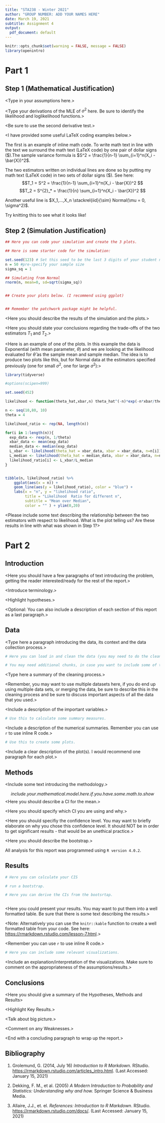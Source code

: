 ```yaml
---
title: "STA238 - Winter 2021"
author: "GROUP NUMBER: ADD YOUR NAMES HERE"
date: March 19, 2021
subtitle: Assignment 4
output:
  pdf_document: default
---
```


```r
knitr::opts_chunk$set(warning = FALSE, message = FALSE)
library(openintro)
```


# Part 1
## Step 1 (Mathematical Justification)

<Type in your assumptions here.>


<Type your derivations of the MLE of $\sigma^2$ here. Be sure to identify the likelihood and loglikelihood functions.>

<Be sure to use the second derivative test.>

<I have provided some useful LaTeX coding examples below.> 

The first is an example of inline math code. To write math text in line with the text we surround the math text (LaTeX code) by one pair of dollar signs (\$).The sample variance formula is $S^2 = \frac{1}{n-1} \sum_{i=1}^n(X_i - \bar{X})^2$. 

The two estimators written on individual lines are done so by putting my math text (LaTeX code) in two sets of dollar signs (\$). See here: $$T_1 = S^2 = \frac{1}{n-1} \sum_{i=1}^n(X_i - \bar{X})^2 $$ $$T_2 = S^{2}_* = \frac{1}{n} \sum_{i=1}^n(X_i - \bar{X})^2 $$ 

Another useful line is $X_1,...,X_n \stackrel{iid}{\sim} Normal(\mu = 0, \sigma^2)$.

Try knitting this to see what it looks like!

## Step 2 (Simulation Justification)


<Here you can briefly explain your simulation>

```r

## Here you can code your simulation and create the 3 plots.

## Here is some starter code for the simulation:

set.seed(123) # Set this seed to be the last 3 digits of your student number.
n = 50 #pre-specify your sample size
sigma_sq = 1

## Simulating from Normal
rnorm(n, mean=0, sd=sqrt(sigma_sq))


## Create your plots below. (I recommend using ggplot) 


## Remember the patchwork package might be helpful.


```

<Here you should describe the results of the simulation and the plots.>

<Here you should state your conclusions regarding the trade-offs of the two estimators $T_1$ and $T_2$.>



<Here is an example of one of the plots. In this example the data is Exponential (with mean parameter, $\theta$) and we are looking at the likelihood evaluated for $\hat\theta$ as the sample mean and sample median. The idea is to produce two plots like this, but for Normal data at the estimators specified previously (one for small $\sigma^2$, one for large $\sigma^2$):>

```r
library(tidyverse)

#options(scipen=999)

set.seed(452)

likelihood <- function(theta_hat,xbar,n) theta_hat^(-n)*exp(-n*xbar/theta_hat)

n <- seq(10,80, 10)
theta = 4

likelihood_ratio <- rep(NA, length(n))

for(i in 1:length(n)){
  exp_data <- rexp(n, 1/theta)
  xbar_data <- mean(exp_data)
  median_data <- median(exp_data)
  L_xbar <- likelihood(theta_hat = xbar_data, xbar = xbar_data, n=n[i])
  L_median <- likelihood(theta_hat = median_data, xbar = xbar_data, n=n[i])
  likelihood_ratio[i] <- L_xbar/L_median
}


tibble(n, likelihood_ratio) %>% 
    ggplot(aes(x = n)) + 
    geom_line(aes(y = likelihood_ratio), color = "blue") + 
    labs(x = "n", y = "likelihood ratio", 
         title = "Likelihood  Ratio for different n",
         subtitle = "Mean over Median",
         color = "" ) + ylim(0,20)

```


<Please include some text describing the relationship between the two estimators with respect to likelihood. What is the plot telling us? Are these results in line with what was shown in Step 1?>


\newpage

# Part 2


## Introduction

<Here you should have a few paragraphs of text introducing the problem, getting the reader interested/ready for the rest of the report.>

<Introduce terminology.>

<Highlight hypotheses.>

<Optional: You can also include a description of each section of this report as a last paragraph.>


## Data

<Type here a paragraph introducing the data, its context and the data collection process.>

```r

# Here you can load in and clean the data (you may need to do the cleaning in a separate R script). 

# You may need additional chunks, in case you want to include some of the cleaning output.

```

<Type here a summary of the cleaning process.> 

<Remember, you may want to use multiple datasets here, if you do end up using multiple data sets, or merging the data, be sure to describe this in the cleaning process and be sure to discuss important aspects of all the data that you used.>

<Include a description of the important variables.> 

```r

# Use this to calculate some summary measures. 

```


<Include a description of the numerical summaries. Remember you can use `r ` to use inline R code.>

```r

# Use this to create some plots. 

```

<Include a clear description of the plot(s). I would recommend one paragraph for each plot.> 


## Methods

<Include some text introducing the methodology.>

$$ include.your.mathematical.model.here.if.you.have.some.math.to.show $$
<Here you should describe a CI for the mean.>

<Here you should specify which CI you are using and why.>

<Here you should specifiy the confidence level. You may want to briefly elaborate on why you chose this confidence level. It should NOT be in order to get significant results - that would be an unethical practice.>


<Here you should describe the bootstrap.>


All analysis for this report was programmed using `R version 4.0.2`. 



## Results 


```r

# Here you can calculate your CIS

# run a bootstrap.

# Here you can derive the CIs from the bootsrtap.



```

<Here you could present your results. You may want to put them into a well formatted table. Be sure that there is some text describing the results.>


<Note: Alternatively you can use the `knitr::kable` function to create a well formatted table from your code. See here: [https://rmarkdown.rstudio.com/lesson-7.html](https://rmarkdown.rstudio.com/lesson-7.html).>



<Remember you can use `r ` to use inline R code.>


```r

# Here you can include some relevant visualizations.


```

<Include an explanation/interpretation of the visualizations. Make sure to comment on the appropriateness of the assumptions/results.>

## Conclusions

<Here you should give a summary of the Hypotheses, Methods and Results>

<Highlight Key Results.>

<Talk about big picture.>

<Comment on any Weaknesses.>

<Comment on Future Work/Next Steps>

<End with a concluding paragraph to wrap up the report.>


## Bibliography

1. Grolemund, G. (2014, July 16) *Introduction to R Markdown*. RStudio. [https://rmarkdown.rstudio.com/articles_intro.html](https://rmarkdown.rstudio.com/articles_intro.html). (Last Accessed: January 15, 2021) 

2. Dekking, F. M., et al. (2005) *A Modern Introduction to Probability and Statistics: Understanding why and how.* Springer Science & Business Media.

3.  Allaire, J.J., et. el. *References: Introduction to R Markdown*. RStudio. [https://rmarkdown.rstudio.com/docs/](https://rmarkdown.rstudio.com/docs/). (Last Accessed: January 15, 2021) 
